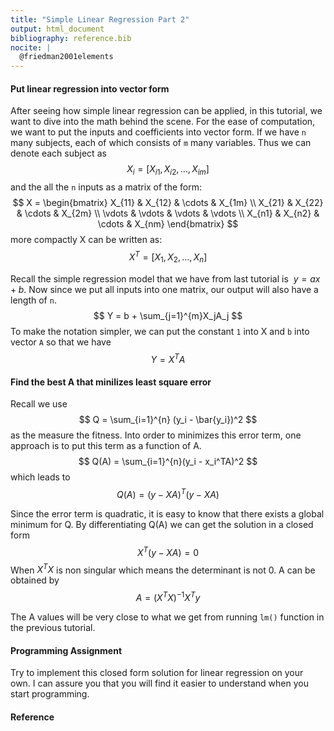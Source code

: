 ```yaml
---
title: "Simple Linear Regression Part 2"
output: html_document
bibliography: reference.bib
nocite: |
  @friedman2001elements
---
```


#### Put linear regression into vector form 
After seeing how simple linear regression can be applied, in this tutorial, we want to dive into the math behind the scene. For the ease of computation, we want to put the inputs and coefficients into vector form. If we have `n` many subjects, each of which consists of `m` many variables. Thus we can denote each subject as $$ X_i = [X_{i1}, X_{i2}, \dots, X_{im}]$$ and the all the `n` inputs as a matrix of the form:
$$ X = \begin{bmatrix}
X_{11} & X_{12} &  \cdots & X_{1m} \\
X_{21} & X_{22} & \cdots & X_{2m} \\
\vdots & \vdots & \vdots & \vdots \\
X_{n1} & X_{n2} & \cdots & X_{nm}
\end{bmatrix}
$$
more compactly X can be written as:
$$ X^T = [X_1, X_2, \dots, X_n]$$ 

Recall the simple regression model that we have from last tutorial is $\ y = ax + b$. Now since we put all inputs into one matrix, our output will also have a length of `n`.
$$ Y = b + \sum_{j=1}^{m}X_jA_j $$
To make the notation simpler, we can put the constant `1` into X and `b` into vector `A` so that we have $$ Y = X^TA $$

#### Find the best A that minilizes least square error  
Recall we use 
$$ Q = \sum_{i=1}^{n} (y_i - \bar{y_i})^2 $$ as the measure the fitness. Into order to minimizes this error term, one approach is to put this term as a function of A.
$$ Q(A) = \sum_{i=1}^{n}(y_i - x_i^TA)^2 $$ which leads to
$$ Q(A) = (y - XA)^T(y - XA) $$

Since the error term is quadratic, it is easy to know that there exists a global minimum for Q. By differentiating Q(A) we can get the solution in a closed form 
$$ X^T(y- XA) = 0 $$
When $X^TX$ is non singular which means the determinant is not 0. A can be obtained by
$$ A = (X^TX)^{-1}X^Ty $$

The A values will be very close to what we get from running `lm()` function in the previous tutorial. 

#### Programming Assignment 
Try to implement this closed form solution for linear regression on your own. I can assure you that you will find it easier to understand when you start programming.

#### Reference